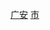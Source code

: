 [[Category:广安|]]
[[Category:四川各市州行政区划|市]]
<br>{{hideh
|Head = 广安各区县市所辖乡镇与街道
|FrameStyle   = border:solid 1px #0000ff;
|HeadStyle    = text-align:left;background:transparent;
|ContentStyle = background: #FFFFE0;
}}
{{edit|Template:广安市广安区行政区划}}{{广安市广安区行政区划|state=expanded}}<br>
{{edit|Template:华蓥市行政区划}}{{华蓥市行政区划|state=expanded}}<br>
{{edit|Template:岳池县行政区划}}{{岳池县行政区划|state=expanded}}<br>
{{edit|Template:武胜县行政区划}}{{武胜县行政区划|state=expanded}}<br>
{{hidef}}